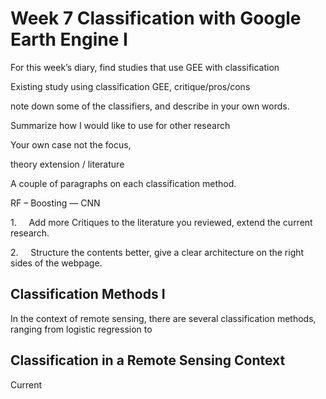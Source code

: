 # Week 7 Classification with Google Earth Engine I {.unnumbered}

For this week's diary, find studies that use GEE with classification

Existing study using classification GEE, critique/pros/cons

note down some of the classifiers, and describe in your own words.

Summarize how I would like to use for other research

Your own case not the focus,

theory extension / literature

A couple of paragraphs on each classification method.

RF – Boosting — CNN

1.     Add more Critiques to the literature you reviewed, extend the current research.

2.     Structure the contents better, give a clear architecture on the right sides of the webpage.

## Classification Methods I

In the context of remote sensing, there are several classification methods, ranging from logistic regression to

## Classification in a Remote Sensing Context

Current
